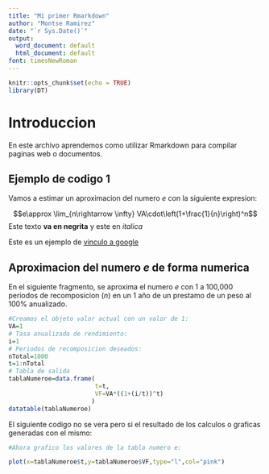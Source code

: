 ```yaml
---
title: "Mi primer Rmarkdown"
author: "Montse Ramirez"
date: "`r Sys.Date()`"
output:
  word_document: default
  html_document: default
font: timesNewRoman
---
```


```r
knitr::opts_chunk$set(echo = TRUE)
library(DT)
```

# Introduccion

En este archivo aprendemos como utilizar Rmarkdown para compilar paginas web o documentos.

## Ejemplo de codigo 1

Vamos a estimar un aproximacion del numero $e$ con la siguiente expresion:

$$e\approx \lim_{n\rightarrow \infty} VA\cdot\left(1+\frac{1}{n}\right)^n$$
Este texto **va en negrita** y este en *italica*

Este es un ejemplo de [vinculo a google](https://.google.com)

## Aproximacion del numero $e$ de forma numerica 

En el siguiente fragmento, se aproxima el numero $e$ con 1 a 100,000 periodos de recomposicion ($n$) en un 1 año de un prestamo de un peso al 100\% anualizado.

```r
#Creamos el objeto valor actual con un valor de 1: 
VA=1
# Tasa anualizada de rendimiento: 
i=1
# Periodos de recomposicion deseados:
nTotal=1000
t=1:nTotal
# Tabla de salida 
tablaNumeroe=data.frame(
                        t=t,
                        VF=VA*((1+(i/t))^t)
                       )
datatable(tablaNumeroe)
```

El siguiente codigo no se vera pero si el resultado de los calculos o graficas generadas con el mismo:
```r
#Ahora grafico los valores de la tabla numero e:

plot(x=tablaNumeroe$t,y=tablaNumeroe$VF,type="l",col="pink")
```

